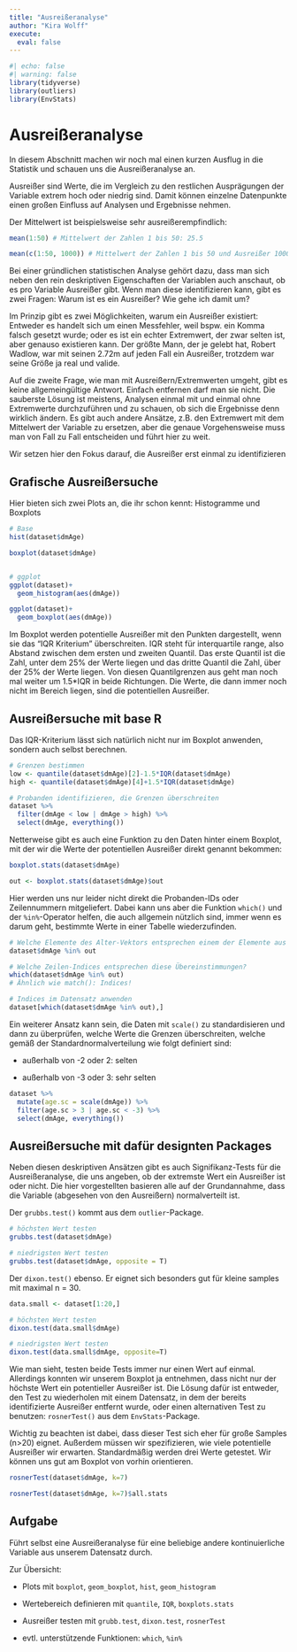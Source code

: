 ```yaml
---
title: "Ausreißeranalyse"
author: "Kira Wolff"
execute: 
  eval: false
---
```


```r
#| echo: false
#| warning: false
library(tidyverse)
library(outliers)
library(EnvStats)
```

#  Ausreißeranalyse

In diesem Abschnitt machen wir noch mal einen kurzen Ausflug in die Statistik und schauen uns die Ausreißeranalyse an.

Ausreißer sind Werte, die im Vergleich zu den restlichen Ausprägungen der Variable extrem hoch oder niedrig sind. Damit können einzelne Datenpunkte einen großen Einfluss auf Analysen und Ergebnisse nehmen.

Der Mittelwert ist beispielsweise sehr ausreißerempfindlich:

```r
mean(1:50) # Mittelwert der Zahlen 1 bis 50: 25.5

mean(c(1:50, 1000)) # Mittelwert der Zahlen 1 bis 50 und Ausreißer 1000: 44.6
```

Bei einer gründlichen statistischen Analyse gehört dazu, dass man sich neben den rein deskriptiven Eigenschaften der Variablen auch anschaut, ob es pro Variable Ausreißer gibt. Wenn man diese identifizieren kann, gibt es zwei Fragen: Warum ist es ein Ausreißer? Wie gehe ich damit um?

Im Prinzip gibt es zwei Möglichkeiten, warum ein Ausreißer existiert: Entweder es handelt sich um einen Messfehler, weil bspw. ein Komma falsch gesetzt wurde; oder es ist ein echter Extremwert, der zwar selten ist, aber genauso existieren kann. Der größte Mann, der je gelebt hat, Robert Wadlow, war mit seinen 2.72m auf jeden Fall ein Ausreißer, trotzdem war seine Größe ja real und valide.

Auf die zweite Frage, wie man mit Ausreißern/Extremwerten umgeht, gibt es keine allgemeingültige Antwort. Einfach entfernen darf man sie nicht. Die sauberste Lösung ist meistens, Analysen einmal mit und einmal ohne Extremwerte durchzuführen und zu schauen, ob sich die Ergebnisse denn wirklich ändern. Es gibt auch andere Ansätze, z.B. den Extremwert mit dem Mittelwert der Variable zu ersetzen, aber die genaue Vorgehensweise muss man von Fall zu Fall entscheiden und führt hier zu weit.

Wir setzen hier den Fokus darauf, die Ausreißer erst einmal zu identifizieren

## Grafische Ausreißersuche

Hier bieten sich zwei Plots an, die ihr schon kennt: Histogramme und Boxplots

```r
# Base
hist(dataset$dmAge)

boxplot(dataset$dmAge)


# ggplot
ggplot(dataset)+
  geom_histogram(aes(dmAge))

ggplot(dataset)+
  geom_boxplot(aes(dmAge))

```

Im Boxplot werden potentielle Ausreißer mit den Punkten dargestellt, wenn sie das "IQR Kriterium" überschreiten. IQR steht für interquartile range, also Abstand zwischen dem ersten und zweiten Quantil. Das erste Quantil ist die Zahl, unter dem 25% der Werte liegen und das dritte Quantil die Zahl, über der 25% der Werte liegen. Von diesen Quantilgrenzen aus geht man noch mal weiter um 1.5\*IQR in beide Richtungen. Die Werte, die dann immer noch nicht im Bereich liegen, sind die potentiellen Ausreißer.

## Ausreißersuche mit base R

Das IQR-Kriterium lässt sich natürlich nicht nur im Boxplot anwenden, sondern auch selbst berechnen.

```r
# Grenzen bestimmen
low <- quantile(dataset$dmAge)[2]-1.5*IQR(dataset$dmAge)
high <- quantile(dataset$dmAge)[4]+1.5*IQR(dataset$dmAge) 

# Probanden identifizieren, die Grenzen überschreiten
dataset %>% 
  filter(dmAge < low | dmAge > high) %>% 
  select(dmAge, everything())
```

Netterweise gibt es auch eine Funktion zu den Daten hinter einem Boxplot, mit der wir die Werte der potentiellen Ausreißer direkt genannt bekommen:

```r
boxplot.stats(dataset$dmAge)

out <- boxplot.stats(dataset$dmAge)$out
```

Hier werden uns nur leider nicht direkt die Probanden-IDs oder Zeilennummern mitgeliefert. Dabei kann uns aber die Funktion `which()` und der `%in%`-Operator helfen, die auch allgemein nützlich sind, immer wenn es darum geht, bestimmte Werte in einer Tabelle wiederzufinden.

```r
# Welche Elemente des Alter-Vektors entsprechen einem der Elemente aus dem out-Vektor?
dataset$dmAge %in% out

# Welche Zeilen-Indices entsprechen diese Übereinstimmungen?
which(dataset$dmAge %in% out)
# Ähnlich wie match(): Indices!

# Indices im Datensatz anwenden
dataset[which(dataset$dmAge %in% out),]
```

Ein weiterer Ansatz kann sein, die Daten mit `scale()` zu standardisieren und dann zu überprüfen, welche Werte die Grenzen überschreiten, welche gemäß der Standardnormalverteilung wie folgt definiert sind:

-   außerhalb von -2 oder 2: selten

-   außerhalb von -3 oder 3: sehr selten

```r
dataset %>% 
  mutate(age.sc = scale(dmAge)) %>%
  filter(age.sc > 3 | age.sc < -3) %>% 
  select(dmAge, everything())
```

## Ausreißersuche mit dafür designten Packages

Neben diesen deskriptiven Ansätzen gibt es auch Signifikanz-Tests für die Ausreißeranalyse, die uns angeben, ob der extremste Wert ein Ausreißer ist oder nicht. Die hier vorgestellten basieren alle auf der Grundannahme, dass die Variable (abgesehen von den Ausreißern) normalverteilt ist.

Der `grubbs.test()` kommt aus dem `outlier`-Package.

```r
# höchsten Wert testen
grubbs.test(dataset$dmAge)

# niedrigsten Wert testen
grubbs.test(dataset$dmAge, opposite = T)
```

Der `dixon.test()` ebenso. Er eignet sich besonders gut für kleine samples mit maximal n = 30.

```r
data.small <- dataset[1:20,]

# höchsten Wert testen
dixon.test(data.small$dmAge)

# niedrigsten Wert testen
dixon.test(data.small$dmAge, opposite=T)
```

Wie man sieht, testen beide Tests immer nur einen Wert auf einmal. Allerdings konnten wir unserem Boxplot ja entnehmen, dass nicht nur der höchste Wert ein potentieller Ausreißer ist. Die Lösung dafür ist entweder, den Test zu wiederholen mit einem Datensatz, in dem der bereits identifizierte Ausreißer entfernt wurde, oder einen alternativen Test zu benutzen: `rosnerTest()` aus dem `EnvStats`-Package.

Wichtig zu beachten ist dabei, dass dieser Test sich eher für große Samples (n\>20) eignet. Außerdem müssen wir spezifizieren, wie viele potentielle Ausreißer wir erwarten. Standardmäßig werden drei Werte getestet. Wir können uns gut am Boxplot von vorhin orientieren.

```r
rosnerTest(dataset$dmAge, k=7)

rosnerTest(dataset$dmAge, k=7)$all.stats
```

## Aufgabe

Führt selbst eine Ausreißeranalyse für eine beliebige andere kontinuierliche Variable aus unserem Datensatz durch.

Zur Übersicht:

-   Plots mit `boxplot`, `geom_boxplot`, `hist`, `geom_histogram`

-   Wertebereich definieren mit `quantile`, `IQR`, `boxplots.stats`

-   Ausreißer testen mit `grubb.test`, `dixon.test`, `rosnerTest`

-   evtl. unterstützende Funktionen: `which`, `%in%`
